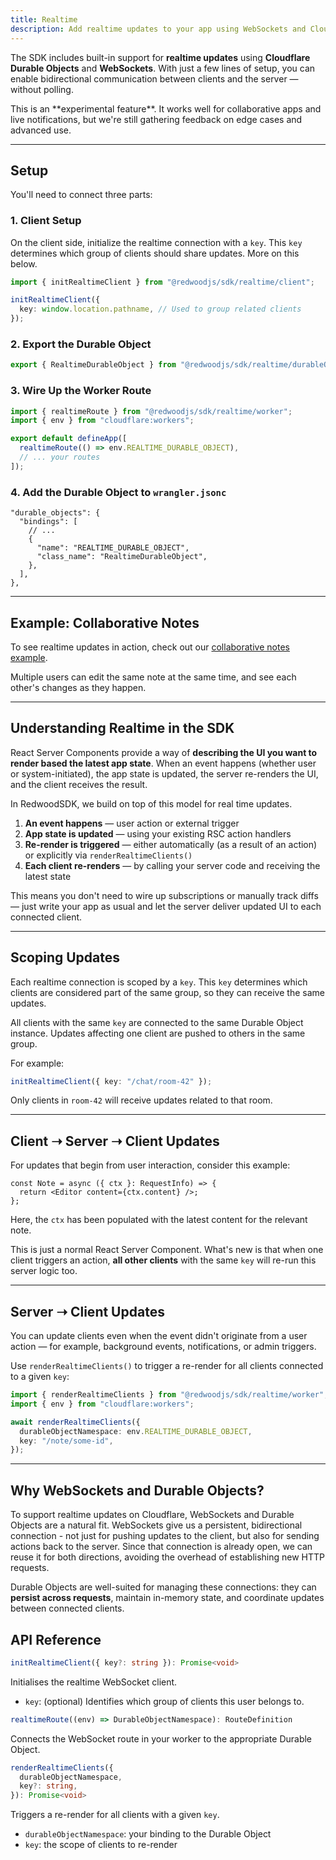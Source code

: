 ```yaml
---
title: Realtime
description: Add realtime updates to your app using WebSockets and Cloudflare Durable Objects.
---
```



The SDK includes built-in support for **realtime updates** using **Cloudflare Durable Objects** and **WebSockets**. With just a few lines of setup, you can enable bidirectional communication between clients and the server — without polling.

<Aside>
  This is an **experimental feature**. It works well for collaborative apps and
  live notifications, but we're still gathering feedback on edge cases and
  advanced use.
</Aside>

---

## Setup

You'll need to connect three parts:

### 1. Client Setup

On the client side, initialize the realtime connection with a `key`. This `key` determines which group of clients should share updates. More on this below.

```ts title="src/client.tsx"
import { initRealtimeClient } from "@redwoodjs/sdk/realtime/client";

initRealtimeClient({
  key: window.location.pathname, // Used to group related clients
});
```

### 2. Export the Durable Object

```ts title="src/worker.ts"
export { RealtimeDurableObject } from "@redwoodjs/sdk/realtime/durableObject";
```

### 3. Wire Up the Worker Route

```ts title="src/worker.ts"
import { realtimeRoute } from "@redwoodjs/sdk/realtime/worker";
import { env } from "cloudflare:workers";

export default defineApp([
  realtimeRoute(() => env.REALTIME_DURABLE_OBJECT),
  // ... your routes
]);
```

### 4. Add the Durable Object to `wrangler.jsonc`

```
"durable_objects": {
  "bindings": [
    // ...
    {
      "name": "REALTIME_DURABLE_OBJECT",
      "class_name": "RealtimeDurableObject",
    },
  ],
},
```

---

## Example: Collaborative Notes

To see realtime updates in action, check out our [collaborative notes example](https://github.com/redwoodjs/example-realtime-notes).

Multiple users can edit the same note at the same time, and see each other's changes as they happen.

---

## Understanding Realtime in the SDK

React Server Components provide a way of **describing the UI you want to render based the latest app state**. When an event happens (whether user or system-initiated), the app state is updated, the server re-renders the UI, and the client receives the result.

In RedwoodSDK, we build on top of this model for real time updates.

1. **An event happens** — user action or external trigger
2. **App state is updated** — using your existing RSC action handlers
3. **Re-render is triggered** — either automatically (as a result of an action) or explicitly via `renderRealtimeClients()`
4. **Each client re-renders** — by calling your server code and receiving the latest state

This means you don't need to wire up subscriptions or manually track diffs — just write your app as usual and let the server deliver updated UI to each connected client.

---

## Scoping Updates

Each realtime connection is scoped by a `key`. This `key` determines which clients are considered part of the same group, so they can receive the same updates.

All clients with the same `key` are connected to the same Durable Object instance. Updates affecting one client are pushed to others in the same group.

For example:

```ts
initRealtimeClient({ key: "/chat/room-42" });
```

Only clients in `room-42` will receive updates related to that room.

---

## Client ➝ Server ➝ Client Updates

For updates that begin from user interaction, consider this example:

```tsx
const Note = async ({ ctx }: RequestInfo) => {
  return <Editor content={ctx.content} />;
};
```

Here, the `ctx` has been populated with the latest content for the relevant note.

This is just a normal React Server Component. What's new is that when one client triggers an action, **all other clients** with the same `key` will re-run this server logic too.

---

## Server ➝ Client Updates

You can update clients even when the event didn't originate from a user action — for example, background events, notifications, or admin triggers.

Use `renderRealtimeClients()` to trigger a re-render for all clients connected to a given `key`:

```ts
import { renderRealtimeClients } from "@redwoodjs/sdk/realtime/worker";
import { env } from "cloudflare:workers";

await renderRealtimeClients({
  durableObjectNamespace: env.REALTIME_DURABLE_OBJECT,
  key: "/note/some-id",
});
```

---

## Why WebSockets and Durable Objects?

To support realtime updates on Cloudflare, WebSockets and Durable Objects are a natural fit. WebSockets give us a persistent, bidirectional connection - not just for pushing updates to the client, but also for sending actions back to the server. Since that connection is already open, we can reuse it for both directions, avoiding the overhead of establishing new HTTP requests.

Durable Objects are well-suited for managing these connections: they can **persist across requests**, maintain in-memory state, and coordinate updates between connected clients.

## API Reference

```ts
initRealtimeClient({ key?: string }): Promise<void>
```

Initialises the realtime WebSocket client.

- `key`: (optional) Identifies which group of clients this user belongs to.

```ts
realtimeRoute((env) => DurableObjectNamespace): RouteDefinition
```

Connects the WebSocket route in your worker to the appropriate Durable Object.

```ts
renderRealtimeClients({
  durableObjectNamespace,
  key?: string,
}): Promise<void>
```

Triggers a re-render for all clients with a given `key`.

- `durableObjectNamespace`: your binding to the Durable Object
- `key`: the scope of clients to re-render
